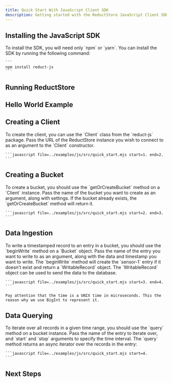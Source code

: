 ```yaml
---
title: Quick Start With JavaScript Client SDK
description: Getting started with the ReductStore JavaScript Client SDK
---
```




<head>
    <link rel="canonical" href="https://www.reduct.store/docs/getting-started/with-javascript"/>
</head>

<Intro language="JavaScript" repository="reduct-js"/>

## Installing the JavaScript SDK

<InstallSdk>
    To install the SDK, you will need only `npm` or `yarn`. You can install the SDK by running the following
    command:

    ```
    npm install reduct-js
    ```
</InstallSdk>

## Running ReductStore

<RunReductStore/>

## Hello World Example

<UsingSdkSection example={QuickStart} language="JavaScript"/>

## Creating a Client

<CreateClientSection>
    To create the client, you can use the `Client` class from the `reduct-js` package. Pass the URL of the
    ReductStore instance you wish to connect to as an argument to the `Client` constructor.

    ```javascript file=../examples/js/src/quick_start.mjs start=1. end=2.
    ```
</CreateClientSection>

## Creating a Bucket

<CreateBucketSection>
    To create a bucket, you should use the `getOrCreateBucket` method on a `Client` instance. Pass the name of the
    bucket you want to create as an argument, along with settings. If the bucket already exists, the `getOrCreateBucket`
    method will return it.

    ```javascript file=../examples/js/src/quick_start.mjs start=2. end=3.
    ```
</CreateBucketSection>

## Data Ingestion

<DataIngestionSection>
    To write a timestamped record to an entry in a bucket, you should use the `beginWrite` method on a `Bucket` object.
    Pass the name of the entry you want to write to as an argument, along with the data and timestamp you want to write.
    The `beginWrite` method will create the `sensor-1` entry if it doesn't exist and return a `WritableRecord` object.
    The `WritableRecord` object can be used to send the data to the database.

    ```javascript file=../examples/js/src/quick_start.mjs start=3. end=4.
    ```

    Pay attention that the time is a UNIX time in microseconds. This the reason why we use BigInt to represent it.
</DataIngestionSection>

## Data Querying

<DataQueryingSection>
    To iterate over all records in a given time range, you should use the `query` method on a bucket instance. Pass the
    name of the entry to iterate over, and `start` and `stop` arguments to specify the time interval. The `query`
    method returns an async iterator over the records in the entry:

    ```javascript file=../examples/js/src/quick_start.mjs start=4.
    ```
</DataQueryingSection>

## Next Steps

<NextStep/>
